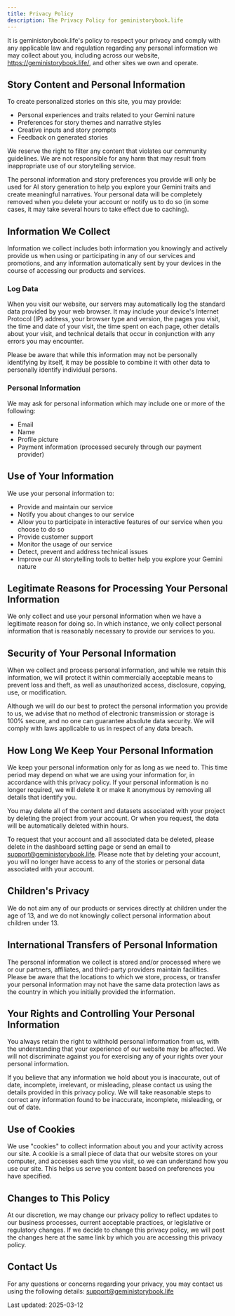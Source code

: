 ```yaml
---
title: Privacy Policy
description: The Privacy Policy for geministorybook.life
---
```


It is geministorybook.life's policy to respect your privacy and comply with any applicable law and regulation regarding any personal information we may collect about you, including across our website, https://geministorybook.life/, and other sites we own and operate.

## Story Content and Personal Information

To create personalized stories on this site, you may provide:
- Personal experiences and traits related to your Gemini nature
- Preferences for story themes and narrative styles
- Creative inputs and story prompts
- Feedback on generated stories

We reserve the right to filter any content that violates our community guidelines. We are not responsible for any harm that may result from inappropriate use of our storytelling service.

The personal information and story preferences you provide will only be used for AI story generation to help you explore your Gemini traits and create meaningful narratives. Your personal data will be completely removed when you delete your account or notify us to do so (in some cases, it may take several hours to take effect due to caching).

## Information We Collect

Information we collect includes both information you knowingly and actively provide us when using or participating in any of our services and promotions, and any information automatically sent by your devices in the course of accessing our products and services.

### Log Data

When you visit our website, our servers may automatically log the standard data provided by your web browser. It may include your device's Internet Protocol (IP) address, your browser type and version, the pages you visit, the time and date of your visit, the time spent on each page, other details about your visit, and technical details that occur in conjunction with any errors you may encounter.

Please be aware that while this information may not be personally identifying by itself, it may be possible to combine it with other data to personally identify individual persons.

### Personal Information

We may ask for personal information which may include one or more of the following:

- Email
- Name
- Profile picture
- Payment information (processed securely through our payment provider)

## Use of Your Information

We use your personal information to:
- Provide and maintain our service
- Notify you about changes to our service
- Allow you to participate in interactive features of our service when you choose to do so
- Provide customer support
- Monitor the usage of our service
- Detect, prevent and address technical issues
- Improve our AI storytelling tools to better help you explore your Gemini nature

## Legitimate Reasons for Processing Your Personal Information

We only collect and use your personal information when we have a legitimate reason for doing so. In which instance, we only collect personal information that is reasonably necessary to provide our services to you.

## Security of Your Personal Information

When we collect and process personal information, and while we retain this information, we will protect it within commercially acceptable means to prevent loss and theft, as well as unauthorized access, disclosure, copying, use, or modification.

Although we will do our best to protect the personal information you provide to us, we advise that no method of electronic transmission or storage is 100% secure, and no one can guarantee absolute data security. We will comply with laws applicable to us in respect of any data breach.

## How Long We Keep Your Personal Information

We keep your personal information only for as long as we need to. This time period may depend on what we are using your information for, in accordance with this privacy policy. If your personal information is no longer required, we will delete it or make it anonymous by removing all details that identify you.

You may delete all of the content and datasets associated with your project by deleting the project from your account. Or when you request, the data will be automatically deleted within hours.

To request that your account and all associated data be deleted, please delete in the dashboard setting page or send an email to support@geministorybook.life. Please note that by deleting your account, you will no longer have access to any of the stories or personal data associated with your account.

## Children's Privacy

We do not aim any of our products or services directly at children under the age of 13, and we do not knowingly collect personal information about children under 13.

## International Transfers of Personal Information

The personal information we collect is stored and/or processed where we or our partners, affiliates, and third-party providers maintain facilities. Please be aware that the locations to which we store, process, or transfer your personal information may not have the same data protection laws as the country in which you initially provided the information.

## Your Rights and Controlling Your Personal Information

You always retain the right to withhold personal information from us, with the understanding that your experience of our website may be affected. We will not discriminate against you for exercising any of your rights over your personal information.

If you believe that any information we hold about you is inaccurate, out of date, incomplete, irrelevant, or misleading, please contact us using the details provided in this privacy policy. We will take reasonable steps to correct any information found to be inaccurate, incomplete, misleading, or out of date.

## Use of Cookies

We use "cookies" to collect information about you and your activity across our site. A cookie is a small piece of data that our website stores on your computer, and accesses each time you visit, so we can understand how you use our site. This helps us serve you content based on preferences you have specified.

## Changes to This Policy

At our discretion, we may change our privacy policy to reflect updates to our business processes, current acceptable practices, or legislative or regulatory changes. If we decide to change this privacy policy, we will post the changes here at the same link by which you are accessing this privacy policy.

## Contact Us

For any questions or concerns regarding your privacy, you may contact us using the following details: support@geministorybook.life

Last updated: 2025-03-12
